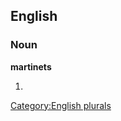 
==English==

===Noun===
'''martinets'''

# {{plural of|[[martinet]]}}

[[Category:English plurals]]